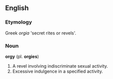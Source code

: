 ==English==

===Etymology===
Greek ''orgia'' 'secret rites or revels'.

===Noun===
'''orgy''' (pl. '''orgies''')
#A revel involving indiscriminate sexual activity.
#Excessive indulgence in a specified activity.